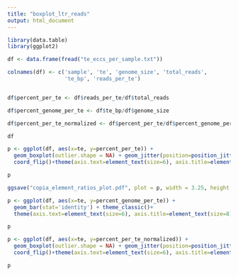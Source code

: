 ```yaml
---
title: "boxplot_ltr_reads"
output: html_document
---
```


```r
library(data.table)
library(ggplot2)

df <- data.frame(fread("te_eccs_per_sample.txt"))

colnames(df) <- c('sample', 'te', 'genome_size', 'total_reads',
                  'te_bp', 'reads_per_te')


df$percent_per_te <- df$reads_per_te/df$total_reads

df$percent_genome_per_te <- df$te_bp/df$genome_size

df$percent_per_te_normalized <- df$percent_per_te/df$percent_genome_per_te

df

```

```r


p <- ggplot(df, aes(x=te, y=percent_per_te)) + 
  geom_boxplot(outlier.shape = NA) + geom_jitter(position=position_jitter(0.2)) +
  coord_flip()+theme(axis.text=element_text(size=6), axis.title=element_text(size=8), legend.title=element_text(size=8))

p

ggsave("copia_element_ratios_plot.pdf", plot = p, width = 3.25, height = 3)

```

```r

p <- ggplot(df, aes(x=te, y=percent_genome_per_te)) + 
  geom_bar(stat='identity') + theme_classic()+
  theme(axis.text=element_text(size=6), axis.title=element_text(size=8), legend.title=element_text(size=8))

p


```

```r

p <- ggplot(df, aes(x=te, y=percent_per_te_normalized)) + 
  geom_boxplot(outlier.shape = NA) + geom_jitter(position=position_jitter(0.2)) +
  coord_flip()+theme(axis.text=element_text(size=6), axis.title=element_text(size=8), legend.title=element_text(size=8))

p


```

